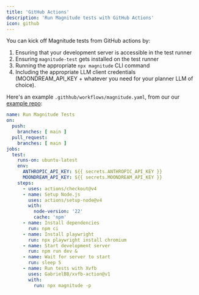 ```yaml
---
title: 'GitHub Actions'
description: 'Run Magnitude tests with GitHub Actions'
icon: github
---
```


You can kick off Magnitude tests from GitHub actions by:
1. Ensuring that your development server is accessible in the test runner
2. Ensuring `magnitude-test` gets installed on the test runner
3. Running the appropriate `npx magnitude` CLI command
4. Including the appropriate LLM client credentials (MOONDREAM_API_KEY + whatever you need for your planner LLM of choice).

Here's an example `.githhub/workflows/magnitude.yaml`, from our our [example repo](https://github.com/magnitudedev/magnitude-demo-repo/blob/main/.github/workflows/magnitude.yaml):
```yaml
name: Run Magnitude Tests
on:
  push:
    branches: [ main ]
  pull_request:
    branches: [ main ]
jobs:
  test:
    runs-on: ubuntu-latest
    env:
      ANTHROPIC_API_KEY: ${{ secrets.ANTHROPIC_API_KEY }}
      MOONDREAM_API_KEY: ${{ secrets.MOONDREAM_API_KEY }}
    steps:
      - uses: actions/checkout@v4
      - name: Setup Node.js
        uses: actions/setup-node@v4
        with:
          node-version: '22'
          cache: 'npm'
      - name: Install dependencies
        run: npm ci
      - name: Install playwright
        run: npx playwright install chromium
      - name: Start development server
        run: npm run dev &
      - name: Wait for server to start
        run: sleep 5
      - name: Run tests with Xvfb
        uses: GabrielBB/xvfb-action@v1
        with:
          run: npx magnitude -p
```
